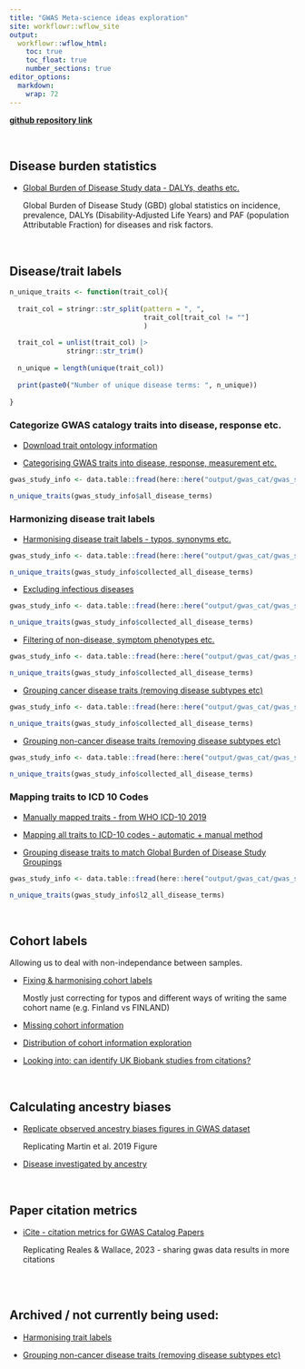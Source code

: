 ```yaml
---
title: "GWAS Meta-science ideas exploration"
site: workflowr::wflow_site
output:
  workflowr::wflow_html:
    toc: true
    toc_float: true
    number_sections: true
editor_options: 
  markdown: 
    wrap: 72
---
```


<b>
[github repository link](https://github.com/IJbeasley/genomics_ancest_disease_dispar)
</b>

<br>

## Disease burden statistics

-   [Global Burden of Disease Study data - DALYs, deaths etc.](gbd_data_plots.html)

    Global Burden of Disease Study (GBD) global statistics on incidence, prevalence, DALYs (Disability-Adjusted Life Years) and PAF (population Attributable Fraction) for diseases and risk factors.
    
<br>  

## Disease/trait labels 

```r

n_unique_traits <- function(trait_col){
  
  trait_col = stringr::str_split(pattern = ", ", 
                                 trait_col[trait_col != ""]
                                 )
  
  trait_col = unlist(trait_col) |>
              stringr::str_trim()
  
  n_unique = length(unique(trait_col))
  
  print(paste0("Number of unique disease terms: ", n_unique))
  
}

```

### Categorize GWAS catalogy traits into disease, response etc.

-   [Download trait ontology information](download_ontology.html)

-   [Categorising GWAS traits into disease, response, measurement etc.](trait_ontology_categorization.html)

```r

gwas_study_info <- data.table::fread(here::here("output/gwas_cat/gwas_study_info_trait_cat.csv"))

n_unique_traits(gwas_study_info$all_disease_terms)

```

### Harmonizing disease trait labels 

-   [Harmonising disease trait labels - typos, synonyms etc.](disease_trait_terms_simplify.html)

```r

gwas_study_info <- data.table::fread(here::here("output/gwas_cat/gwas_study_info_disease_trait_simplified.csv"))

n_unique_traits(gwas_study_info$collected_all_disease_terms)

```

-   [Excluding infectious diseases](grouping_infectious_diseases.html)

```r

gwas_study_info <- data.table::fread(here::here("output/gwas_cat/gwas_study_info_disease_trait_filtered.csv"))

n_unique_traits(gwas_study_info$collected_all_disease_terms)

```

- [Filtering of non-disease, symptom phenotypes etc.](other_disease_filtering.html)

```r

gwas_study_info <- data.table::fread(here::here("output/gwas_cat/gwas_study_info_disease_trait_filtered_v2.csv"))

n_unique_traits(gwas_study_info$collected_all_disease_terms)

```

-   [Grouping cancer disease traits (removing disease subtypes etc)](group_cancer_diseases.html)

```r

gwas_study_info <- data.table::fread(here::here("output/gwas_cat/gwas_study_info_group.csv"))

n_unique_traits(gwas_study_info$collected_all_disease_terms)

```

-   [Grouping non-cancer disease traits (removing disease subtypes etc)](group_non_cancer_diseases.html)

```r

gwas_study_info <- data.table::fread(here::here("output/gwas_cat/gwas_study_info_group_v2.csv"))

n_unique_traits(gwas_study_info$collected_all_disease_terms)

```

### Mapping traits to ICD 10 Codes 

-  [Manually mapped traits - from WHO ICD-10 2019](manual_trait_map_icd10.html)

-  [Mapping all traits to ICD-10 codes - automatic + manual method](map_trait_to_icd10.html)

-   [Grouping disease traits to match Global Burden of Disease Study Groupings](level_2_disease_group.html)

```r

gwas_study_info <- data.table::fread(here::here("output/gwas_cat/gwas_study_info_trait_group_l2.csv"))

n_unique_traits(gwas_study_info$l2_all_disease_terms)

```


<br>


## Cohort labels 

Allowing us to deal with non-independance between samples.

-   [Fixing & harmonising cohort labels](correcting_cohort_names.html)

    Mostly just correcting for typos and different ways of writing the same cohort name (e.g. Finland vs FINLAND)

-   [Missing cohort information](missing_cohort_info.html) 

-   [Distribution of cohort information exploration](cohort_dist.html)

-   [Looking into: can identify UK Biobank studies from citations?](collapse_cohorts.html)


<br>


## Calculating ancestry biases 

-   [Replicate observed ancestry biases figures in GWAS dataset](replication_ancestry_bias.html)
    
    Replicating Martin et al. 2019 Figure 
    
-  [Disease investigated by ancestry](disease_inves_by_ancest.html)


<br>


## Paper citation metrics

-  [iCite - citation metrics for GWAS Catalog Papers](icite_rcr.html)

    Replicating Reales & Wallace, 2023 - sharing gwas data results in more citations


<br>
<br>

## Archived / not currently being used:

-   [Harmonising trait labels](collapse_traits.html)

-   [Grouping non-cancer disease traits (removing disease subtypes etc)](level_1_disease_group_non_cancer.html)


